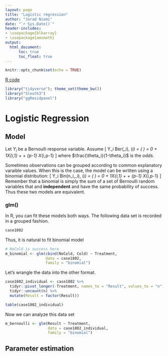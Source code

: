 ```yaml
---
layout: page
title: "Logistic regression"
author: "Jarad Niemi"
date: "`r Sys.Date()`"
header-includes:
- \usepackage{blkarray}
- \usepackage{amsmath}
output: 
  html_document:
      toc: true
      toc_float: true
---
```


```r
knitr::opts_chunk$set(echo = TRUE)
```

[R code](20-logistic_regression.R)

```r
library("tidyverse"); theme_set(theme_bw())
library("Sleuth3")
library("ggResidpanel")
```

# Logistic Regression

## Model

Let $Y_i$ be a Bernoulli response variable.
Assume
\[ 
Y_i \stackrel{ind}{\sim} Ber(\theta_i), \quad
\mbox{logit}(\theta_i) = \log\left(\frac{\theta_i}{1-\theta_i} \right) = 
\beta_0 + \beta_1X_{i,1} + \cdots + \beta_{p-1} X_{i,p-1}
\]
where $\frac{\theta_i}{1-\theta_i}$ is the *odds*. 

Sometimes observations can be grouped according to common explanatory varaible
values. 
When this is the case, the model can be written using a binomial distribution:
\[ 
Y_i \stackrel{ind}{\sim} Bin(n_i,\theta_i), \quad
\mbox{logit}(\theta_i) = \log\left(\frac{\theta_i}{1-\theta_i} \right) = 
\beta_0 + \beta_1X_{i,1} + \cdots + \beta_{p-1} X_{i,p-1}
\]
Remember that a binomial is simply the sum of a set of Bernoulli random 
variables that and **independent** and have the same probability of success.
Thus these two models are equivalent. 

### glm()

In R, you can fit these models both ways. 
The following data set is recorded in a grouped fashion.

```r
case1802
```

Thus, it is natural to fit binomial model

```r
# NoCold is success here
m_binomial <- glm(cbind(NoCold, Cold) ~ Treatment, 
                  data = case1802,
                  family = "binomial")
```

Let's wrangle the data into the other format.

```r
case1802_individual <- case1802 %>%
  tidyr::pivot_longer(-Treatment, names_to = "Result", values_to = "n") %>%
  tidyr::uncount(n) %>%
  mutate(Result = factor(Result))

table(case1802_individual)
```
Now we can analyze this data set

```r
m_bernoulli <- glm(Result ~ Treatment,
                   data = case1802_individual,
                   family = "binomial")
```


## Parameter estimation

```r

```



